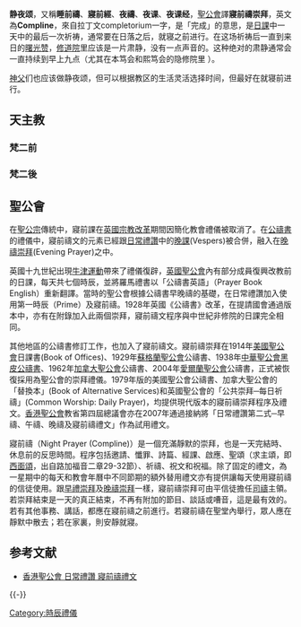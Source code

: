 {{unreferenced|time=2011-04-18T09:01:59+00:00}}

'''静夜颂'''，又稱'''睡前禱'''、'''寢前經'''、'''夜禱'''、'''夜课'''、'''夜课经'''，[[聖公會|聖公會]]譯'''寢前禱崇拜'''，英文為'''Compline'''，來自拉丁文completorium一字，是「完成」的意思，是[[日課|日課]]中一天中的最后一次祈祷，通常要在日落之后，就寝之前进行。在这场祈祷后一直到来日的[[曙光赞|曙光赞]]，[[修道院|修道院]]里应该是一片肃静，没有一点声音的。这种绝对的肃静通常会一直持续到早上九点（尤其在本笃会和熙笃会的隐修院里 ）。

[[神父|神父]]们也应该做静夜颂，但可以根据教区的生活灵活选择时间，但最好在就寝前进行。

==天主教==
===梵二前===
===梵二後===

==聖公會==
在[[聖公宗|聖公宗]]傳統中，寢前課在[[英國宗教改革|英國宗教改革]]期間因簡化教會禮儀被取消了。在[[公禱書|公禱書]]的禮儀中，寢前禱文的元素已經跟[[日常禮讚|日常禮讚]]中的[[晚課|晚課]](Vespers)被合併，融入在[[晚禱崇拜|晚禱崇拜]](Evening Prayer)之中。

英國十九世紀出現[[牛津運動|牛津運動]]帶來了禮儀復辟，[[英國聖公會|英國聖公會]]內有部分成員復興改教前的日課，每天共七個時辰，並將羅馬禮書以「公禱書英語」（Prayer Book English）重新翻譯。當時的聖公會根據公禱書早晚禱的基礎，在日常禮讚加入使用第一時辰（Prime）及寢前禱。1928年英國《公禱書》改革，在提請國會通過版本中，亦有在附錄加入此兩個崇拜，寢前禱文程序與中世紀非修院的日課完全相同。

其他地區的公禱書修訂工作，也加入了寢前禱文。寢前禱崇拜在1914年[[美國聖公會|美國聖公會]]日課書(Book of Offices)、1929年[[蘇格蘭聖公會|蘇格蘭聖公會]]公禱書、1938年[[中華聖公會|中華聖公會]][[黑皮公禱書|黑皮公禱書]]、1962年[[加拿大聖公會|加拿大聖公會]]公禱書、2004年[[愛爾蘭聖公會|愛爾蘭聖公會]]公禱書，正式被恢復採用為聖公會的崇拜禮儀。1979年版的美國聖公會公禱書、加拿大聖公會的「替換本」(Book of Alternative Services)和英國聖公會的「公共崇拜─每日祈禱」(Common Worship: Daily Prayer)，均提供現代版本的寢前禱崇拜程序及禮文。[[香港聖公會|香港聖公會]]教省第四屆總議會亦在2007年通過接納將「日常禮讚第二式─早禱、午禱、晚禱及寢前禱禮文」作為試用禮文。

寢前禱（Night Prayer (Compline)）是一個充滿靜默的崇拜，也是一天完結時、休息前的反思時間。程序包括邀請、懺罪、詩篇、經課、啟應、聖頌（求主頌，即[[西面頌|西面頌]]，出自路加福音二章29-32節）、祈禱、祝文和祝福。除了固定的禮文，為一星期中的每天和教會年曆中不同節期的額外替用禮文亦有提供讓每天使用寢前禱的信徒使用。跟[[早禮崇拜|早禮崇拜]]及[[晚禱崇拜|晚禱崇拜]]一樣，寢前禱崇拜可由平信徒擔任[[司禱|司禱]]主領。若崇拜結束是一天的真正結束，不再有附加的節目、談話或嘈音，這是最有效的。若有其他事務、講話，都應在寢前禱之前進行。若寢前禱在聖堂內舉行，眾人應在靜默中散去；若在家裏，則安靜就寢。

== 参考文献 ==
{{Reflist}}
*[http://www.hkskh.org/uploads/2/Liturgy/Eucharist-Goodnight-Prayer-tc.pdf 香港聖公會 日常禮讚 寢前禱禮文]


{{-}}
{{時辰禮儀}}
{{天主教}}
[[Category:時辰禮儀|Category:時辰禮儀]]